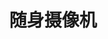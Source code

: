 ---
title: '随身摄像机'
coverImage: 'https://shared.fastly.steamstatic.com/store_item_assets/steam/apps/2406770/header.jpg'
publishDate: '2024-01-31'
tags: ['抢先体验', '第一人称射击']
screenshots: [
  "https://shared.fastly.steamstatic.com/store_item_assets/steam/apps/2406770/ss_906469473740e3120bcdefe63a12d580498298a4.jpg",
  "https://shared.fastly.steamstatic.com/store_item_assets/steam/apps/2406770/ss_dd79b1145169fb36fade474b082e70e5d246e7c2.jpg"
]
video: "https://video.fastly.steamstatic.com/store_trailers/257028993/movie480_vp9.webm"
comments: [
  {
    user: 'Tararator',
    avatar: 'https://avatars.fastly.steamstatic.com/80e3d1b04e416ee986f0e6b431948452d7486d50_full.jpg',
    common: '如此真实以至于让我患上了创伤后应激障碍

总的来说，这是一款相当有趣的游戏，但并非适合所有人。与其他FPS游戏相比，它感觉有些卡顿，但这在某种程度上是游戏的特点。战斗非常真实、引人入胜且紧张。任何武器都可以一击毙命，你总是需要留意身后。

这款游戏最大的卖点是它的图形，这些家伙在小预算下能做到这一点确实令人惊叹，我印象深刻。

这款游戏并非没有问题，比如bug，或者没有服务器，几乎每场比赛都是由某人的电脑托管的（所以你经常会被主机愤怒退出而踢出游戏）。至少我还没有看到任何官方或私人服务器。幸运的是，游戏更新相对频繁，所以也许所有问题最终都会被修复。另一个问题是地图，它们有好有坏（就像每款FPS游戏一样），但每一张地图（除了森林）都有其独特之处，医院可能是我的最爱。

总的来说，这是一款非常棒的游戏，是一款称职且真实的FPS游戏，我绝对推荐大家试试！它让我沉迷了超过21个小时（还在继续）。'
  },
  {
    user: '--ha--',
    avatar: 'https://avatars.fastly.steamstatic.com/febc53ff69410b3fe958a8cc6b62fe0316e47209_full.jpg',
    common: '玩游戏的感觉就像戴着稍微不合适的处方眼镜，但我还是得点个赞，因为图形效果太棒了🔥💀'
  }
]
downloads:
  - source: "Byruthub"
    sourceIcon: "https://t0.gstatic.cn/faviconV2?client=SOCIAL&type=FAVICON&fallback_opts=TYPE,SIZE,URL&url=https://byruthub.org&size=20"
    links:
      - type: "磁力链接"
        url: "https://byruthub.org/index.php?do=download&id=130119"
  - source: "小叽资源"
    sourceIcon: "https://t0.gstatic.cn/faviconV2?client=SOCIAL&type=FAVICON&fallback_opts=TYPE,SIZE,URL&url=https://steamzg.com&size=20"
    links:
      - type: "百度网盘"
        url: "https://pan.baidu.com/s/1XYH7uBkArRQdPv-lkqI96g?pwd=6666"
      - type: "123云盘"
        url: "https://www.123pan.com/s/xXo9-VZq5v.html"
        password: "68vk"
      - type: "阿里云盘"
        url: "https://www.alipan.com/s/PwXBWd75sa2"
        password: "6666"
  - source: "小妖怪分享"
    sourceIcon: "https://t0.gstatic.cn/faviconV2?client=SOCIAL&type=FAVICON&fallback_opts=TYPE,SIZE,URL&url=https://www.xyg688.com&size=20"
    links:
      - type: "百度网盘"
        url: "https://pan.baidu.com/s/1pYzR_4g-iRqp4E-NMbLung?pwd=m2d7"
      - type: "123云盘"
        url: "https://www.123pan.com/s/vq48Vv-DZSE3.html"
      - type: "夸克网盘"
        url: "https://pan.quark.cn/s/29057221e61a"
      - type: "阿里云盘"
        url: "https://www.alipan.com/s/Kcyzm6AZtpP"
---